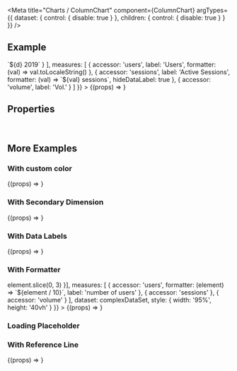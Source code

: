 
<Meta
  title="Charts /  ColumnChart"
  component={ColumnChart}
  argTypes={{
    dataset: {
      control: { disable: true }
    },
    children: {
      control: { disable: true }
    }
  }}
/>

<DocsHeader />

## Example

<Canvas>
  <Story
    name="Default"
    args={{
      dataset: complexDataSet,
      style: { height: '60vh' },
      dimensions: [
        {
          accessor: 'name',
          formatter: (d) => `${d} 2019`
        }
      ],
      measures: [
        {
          accessor: 'users',
          label: 'Users',
          formatter: (val) => val.toLocaleString()
        },
        {
          accessor: 'sessions',
          label: 'Active Sessions',
          formatter: (val) => `${val} sessions`,
          hideDataLabel: true
        },
        {
          accessor: 'volume',
          label: 'Vol.'
        }
      ]
    }}
  >
    {(props) => <ColumnChart {...props} />}
  </Story>
</Canvas>

## Properties

<ArgsTable story="Default" />

<br />

## More Examples

### With custom color

<Canvas>
  <Story
    name="With Custom Color"
    args={{
      dimensions: [{ accessor: 'name' }],
      measures: [{ accessor: 'users', color: 'red' }],
      dataset: simpleDataSet,
      style: { width: '95%', height: '40vh' }
    }}
  >
    {(props) => <ColumnChart {...props} />}
  </Story>
</Canvas>

### With Secondary Dimension

<Canvas>
  <Story
    name="With Secondary Dimension"
    args={{
      dimensions: [{ accessor: 'name' }, { accessor: 'dimension' }],
      measures: [{ accessor: 'users', color: 'red' }],
      dataset: secondaryDimensionDataSet,
      style: { width: '95%', height: '60vh' }
    }}
  >
    {(props) => <ColumnChart {...props} />}
  </Story>
</Canvas>

### With Data Labels

<Canvas>
  <Story
    name="With Data Labels"
    args={{
      dimensions: [{ accessor: 'name' }],
      measures: [
        {
          accessor: 'users',
          stackId: 'A'
        },
        {
          accessor: 'sessions',
          stackId: 'A'
        },
        {
          accessor: 'volume'
        }
      ],
      dataset: complexDataSet,
      style: { width: '95%', height: '40vh' }
    }}
  >
    {(props) => <ColumnChart {...props} />}
  </Story>
</Canvas>

### With Formatter

<Canvas>
  <Story
    name="With Formatter"
    args={{
      dimensions: [{ accessor: 'name', formatter: (element) => element.slice(0, 3) }],
      measures: [
        {
          accessor: 'users',
          formatter: (element) => `${element / 10}`,
          label: 'number of users'
        },
        {
          accessor: 'sessions'
        },
        {
          accessor: 'volume'
        }
      ],
      dataset: complexDataSet,
      style: { width: '95%', height: '40vh' }
    }}
  >
    {(props) => <ColumnChart {...props} />}
  </Story>
</Canvas>

### Loading Placeholder

<Canvas>
  <Story name="Loading Placeholder">
    <ColumnChart style={{ width: '30%' }} dimensions={[]} measures={[]} />
  </Story>
</Canvas>

### With Reference Line

<Canvas>
  <Story
    name="With Reference Line"
    args={{
      dimensions: [{ accessor: 'name' }],
      measures: [
        {
          accessor: 'users'
        },
        {
          accessor: 'sessions'
        },
        {
          accessor: 'volume'
        }
      ],
      dataset: complexDataSet,
      style: { width: '95%', height: '40vh' },
      chartConfig: {
        referenceLine: {
          color: 'red',
          label: 'MAX',
          value: 650
        }
      }
    }}
  >
    {(props) => <ColumnChart {...props} />}
  </Story>
</Canvas>
